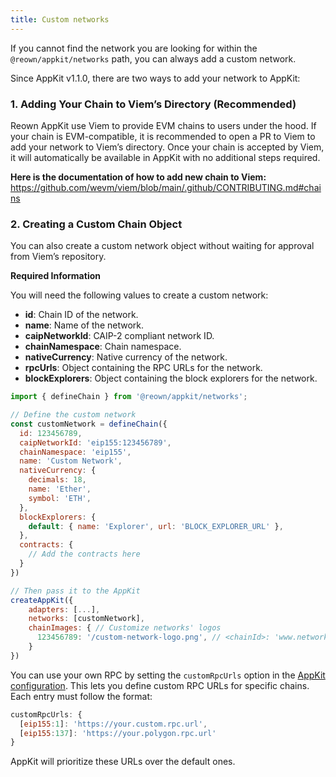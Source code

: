 ```yaml
---
title: Custom networks
---
```



If you cannot find the network you are looking for within the `@reown/appkit/networks` path, you can always add a custom network.

Since AppKit v1.1.0, there are two ways to add your network to AppKit:

### 1. Adding Your Chain to Viem’s Directory (Recommended)

Reown AppKit use Viem to provide EVM chains to users under the hood. If your chain is EVM-compatible, it is recommended to open a PR to Viem to add your network to Viem’s directory. Once your chain is accepted by Viem, it will automatically be available in AppKit with no additional steps required.

**Here is the documentation of how to add new chain to Viem:**
https://github.com/wevm/viem/blob/main/.github/CONTRIBUTING.md#chains

### 2. Creating a Custom Chain Object

You can also create a custom network object without waiting for approval from Viem’s repository.

**Required Information**

You will need the following values to create a custom network:

- **id**: Chain ID of the network.
- **name**: Name of the network.
- **caipNetworkId**: CAIP-2 compliant network ID.
- **chainNamespace**: Chain namespace.
- **nativeCurrency**: Native currency of the network.
- **rpcUrls**: Object containing the RPC URLs for the network.
- **blockExplorers**: Object containing the block explorers for the network.

```js
import { defineChain } from '@reown/appkit/networks';

// Define the custom network
const customNetwork = defineChain({
  id: 123456789,
  caipNetworkId: 'eip155:123456789',
  chainNamespace: 'eip155',
  name: 'Custom Network',
  nativeCurrency: {
    decimals: 18,
    name: 'Ether',
    symbol: 'ETH',
  },
  blockExplorers: {
    default: { name: 'Explorer', url: 'BLOCK_EXPLORER_URL' },
  },
  contracts: {
    // Add the contracts here
  }
})

// Then pass it to the AppKit
createAppKit({
    adapters: [...],
    networks: [customNetwork],
    chainImages: { // Customize networks' logos
      123456789: '/custom-network-logo.png', // <chainId>: 'www.network.com/logo.png'
    }
})
```

You can use your own RPC by setting the `customRpcUrls` option in the [AppKit configuration](/appkit/next/core/options#customrpcurls). This lets you define custom RPC URLs for specific chains. Each entry must follow the format:

```javascript
customRpcUrls: {
  [eip155:1]: 'https://your.custom.rpc.url',
  [eip155:137]: 'https://your.polygon.rpc.url'
}
```

AppKit will prioritize these URLs over the default ones.
